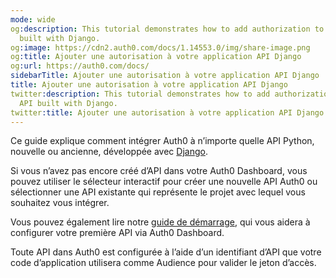 ```yaml
---
mode: wide
og:description: This tutorial demonstrates how to add authorization to a Python API
  built with Django.
og:image: https://cdn2.auth0.com/docs/1.14553.0/img/share-image.png
og:title: Ajouter une autorisation à votre application API Django
og:url: https://auth0.com/docs/
sidebarTitle: Ajouter une autorisation à votre application API Django
title: Ajouter une autorisation à votre application API Django
twitter:description: This tutorial demonstrates how to add authorization to a Python
  API built with Django.
twitter:title: Ajouter une autorisation à votre application API Django
---
```


Ce guide explique comment intégrer Auth0 à n’importe quelle API Python, nouvelle ou ancienne, développée avec [Django](https://www.djangoproject.com/).

Si vous n’avez pas encore créé d’API dans votre Auth0 Dashboard, vous pouvez utiliser le sélecteur interactif pour créer une nouvelle API Auth0 ou sélectionner une API existante qui représente le projet avec lequel vous souhaitez vous intégrer.

Vous pouvez également lire notre [guide de démarrage](/get-started/set-up-apis), qui vous aidera à configurer votre première API via Auth0 Dashboard.

Toute API dans Auth0 est configurée à l’aide d’un identifiant d’API que votre code d’application utilisera comme Audience pour valider le jeton d’accès.